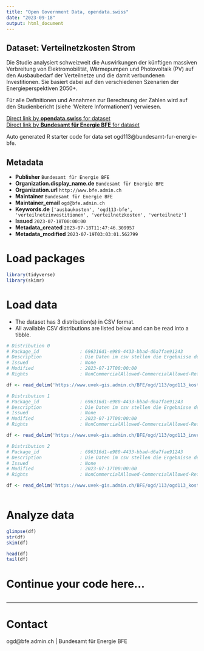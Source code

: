 ```yaml
---
title: "Open Government Data, opendata.swiss"
date: "2023-09-18"
output: html_document
---
```


## Dataset: Verteilnetzkosten Strom

Die Studie analysiert schweizweit die Auswirkungen der künftigen massiven Verbreitung von Elektromobilität, Wärmepumpen und Photovoltaik (PV) auf den Ausbaubedarf der Verteilnetze und die damit verbundenen Investitionen. Sie basiert dabei auf den verschiedenen Szenarien der Energieperspektiven 2050+.

Für alle Definitionen und Annahmen zur Berechnung der Zahlen wird auf den Studienbericht (siehe 'Weitere Informationen') verwiesen.

[Direct link by **opendata.swiss** for dataset](https://opendata.swiss/de/dataset/verteilnetzkosten-strom)<br>
[Direct link by **Bundesamt für Energie BFE** for dataset](https://www.bfe.admin.ch/bfe/de/home/news-und-medien/medienmitteilungen/mm-test.msg-id-91974.html)

Auto generated R starter code for data set ogd113@bundesamt-fur-energie-bfe.

## Metadata

- **Publisher** `Bundesamt für Energie BFE`
- **Organization.display_name.de** `Bundesamt für Energie BFE`
- **Organization.url** `http://www.bfe.admin.ch`
- **Maintainer** `Bundesamt für Energie BFE`
- **Maintainer_email** `ogd@bfe.admin.ch`
- **Keywords.de** `['ausbaukosten', 'ogd113-bfe', 'verteilnetzinvestitionen', 'verteilnetzkosten', 'verteilnetz']`
- **Issued** `2023-07-18T00:00:00`
- **Metadata_created** `2023-07-18T11:47:46.309957`
- **Metadata_modified** `2023-07-19T03:03:01.562799`


# Load packages

```r

library(tidyverse)
library(skimr)

```

# Load data

-   The dataset has 3 distribution(s) in CSV format.
-   All available CSV distributions are listed below and can be read into a tibble.

```r

# Distribution 0
# Package_id               : 696316d1-e980-4433-bbad-d6a7fae91243
# Description              : Die Daten im csv stellen die Ergebnisse der Studie basierend auf den in ihr verwendeten Szenarien, getroffenen Annahmen und Definitionen für die durchschnittlichen Kosten pro Ausspeisung auf den verschiedenen Netzebenen dar. Die Kosten werden anhand der 2020 gültigen Wälzmethodik auf die Endverbraucher der Netzebenen umgelegt (real zu Preisen von 2020). 
# Issued                   : None
# Modified                 : 2023-07-17T00:00:00
# Rights                   : NonCommercialAllowed-CommercialAllowed-ReferenceRequired

df <- read_delim('https://www.uvek-gis.admin.ch/BFE/ogd/113/ogd113_kosten_netznutzung_endverbraucher.csv')

# Distribution 1
# Package_id               : 696316d1-e980-4433-bbad-d6a7fae91243
# Description              : Die Daten im csv stellen die Ergebnisse der Studie basierend auf den in ihr verwendeten Szenarien, getroffenen Annahmen und Definitionen für den Investitionsbedarf auf den verschiedenen Netzebenen dar. Es wird die Entwicklung des Investitionsbedarf bis 2050 (real zu Preisen von 2020) ermittelt.
# Issued                   : None
# Modified                 : 2023-07-17T00:00:00
# Rights                   : NonCommercialAllowed-CommercialAllowed-ReferenceRequired

df <- read_delim('https://www.uvek-gis.admin.ch/BFE/ogd/113/ogd113_investitionskosten.csv')

# Distribution 2
# Package_id               : 696316d1-e980-4433-bbad-d6a7fae91243
# Description              : Die Daten im csv stellen die Ergebnisse der Studie basierend auf den in ihr verwendeten Szenarien, getroffenen Annahmen und Definitionen für die Netzkosten auf den verschiedenen Netzebenen dar. Es wird die Entwicklung der Netzkosten bis 2050 (real zu Preisen von 2020) ermittelt. 
# Issued                   : None
# Modified                 : 2023-07-17T00:00:00
# Rights                   : NonCommercialAllowed-CommercialAllowed-ReferenceRequired

df <- read_delim('https://www.uvek-gis.admin.ch/BFE/ogd/113/ogd113_kosten_netznutzung_vor_waelzung.csv')



```

# Analyze data

```r

glimpse(df)
str(df)
skim(df)

head(df)
tail(df)

```

# Continue your code here...

```r

```

------------------------------------------------------------------------

# Contact

ogd@bfe.admin.ch | Bundesamt für Energie BFE
